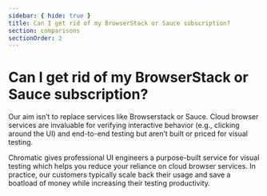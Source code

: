 ```yaml
---
sidebar: { hide: true }
title: Can I get rid of my BrowserStack or Sauce subscription?
section: comparisons
sectionOrder: 2
---
```


# Can I get rid of my BrowserStack or Sauce subscription?

Our aim isn’t to replace services like Browserstack or Sauce. Cloud browser services are invaluable for verifying interactive behavior (e.g., clicking around the UI) and end-to-end testing but aren’t built or priced for visual testing.

Chromatic gives professional UI engineers a purpose-built service for visual testing which helps you reduce your reliance on cloud browser services. In practice, our customers typically scale back their usage and save a boatload of money while increasing their testing productivity.
